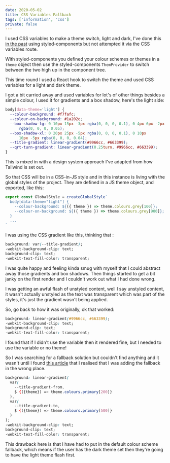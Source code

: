 ```yaml
---
date: 2020-05-02
title: CSS Variables Fallback
tags: ['information', 'css']
private: false
---
```


I used CSS variables to make a theme switch, light and dark, I've done
this [in the past] using styled-components but not attempted it via
the CSS variables route.

With styled-components you defined your colour schemes or themes in a
`theme` object then use the styled-components `ThemProvider` to switch
between the two high up in the component tree.

This time round I used a React hook to switch the theme and used CSS
variables for a light and dark theme.

I got a bit carried away and used variables for lot's of other things
besides a simple colour, I used it for gradients and a box shadow,
here's the light side:

```css
body[data-theme='light'] {
  --colour-background: #f7fafc;
  --colour-on-background: #1a202c;
  --box-shadow-lg: 0 10px 15px -3px rgba(0, 0, 0, 0.1), 0 4px 6px -2px
      rgba(0, 0, 0, 0.05);
  --box-shadow-xl: 0 20px 25px -5px rgba(0, 0, 0, 0.1), 0 10px
      10px -5px rgba(0, 0, 0, 0.04);
  --title-gradient: linear-gradient(#9966cc, #663399);
  --qrt-turn-gradient: linear-gradient(0.25turn, #9966cc, #663399);
}
```

This is mixed in with a design system approach I've adapted from how
Tailwind is set out.

So that CSS will be in a CSS-in-JS style and in this instance is
living with the global styles of the project. They are defined in a JS
theme object, and exported, like this:

```js
export const GlobalStyle = createGlobalStyle`
  body[data-theme="light"] {
    --colour-background: ${({ theme }) => theme.colours.grey[100]};
    --colour-on-background: ${({ theme }) => theme.colours.grey[900]};
  }
  ...
`
```

I was using the CSS gradient like this, thinking that :

```css
background: var(--title-gradient);
-webkit-background-clip: text;
background-clip: text;
-webkit-text-fill-color: transparent;
```

I was quite happy and feeling kinda smug with myself that I could
abstract away those gradients and box shadows. Then things started to
get a bit janky on the first render and I couldn't work out what I had
done wrong.

<Tweet tweetLink="spences10/status/1256270671539253250" />

I was getting an awful flash of unstyled content, well I say unstyled
content, it wasn't actually unstyled as the text was transparent which
was part of the styles, it's just the gradient wasn't being applied.

So, go back to how it was originally, ok that worked:

```css
background: linear-gradient(#9966cc, #663399);
-webkit-background-clip: text;
background-clip: text;
-webkit-text-fill-color: transparent;
```

I found that if I didn't use the variable then it rendered fine, but I
needed to use the variable or no theme!

So I was searching for a fallback solution but couldn't find anything
and it wasn't until I found [this article] that I realised that I was
adding the fallback in the wrong place.

```css
background: linear-gradient(
  var(
    --title-gradient-from,
    $ {({theme}) => theme.colours.primary[200]}
  ),
  var(
    --title-gradient-to,
    $ {({theme}) => theme.colours.primary[500]}
  )
);
-webkit-background-clip: text;
background-clip: text;
-webkit-text-fill-color: transparent;
```

This drawback here is that I have had to put in the default colour
scheme fallback, which means if the user has the dark theme set then
they're going to have the light theme flash first.

<!-- Links -->

[in the past]: https://thelocalhost.io/2018/09/08/react-context-api/
[this article]:
  https://medium.com/fbdevclagos/how-to-leverage-styled-components-and-css-variables-to-build-truly-reusable-components-in-react-4bbf50467666
